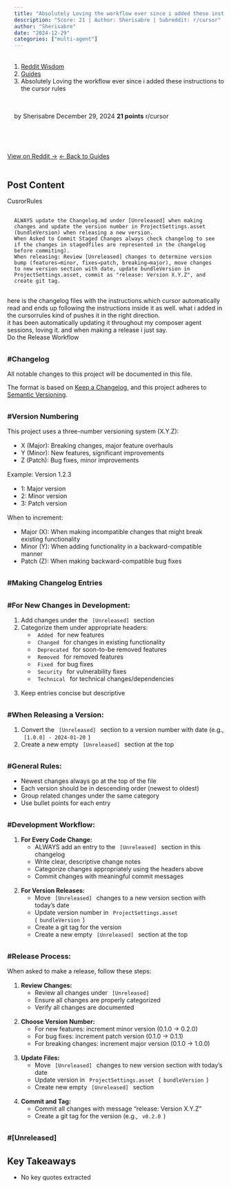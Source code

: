 ```yaml
---
title: "Absolutely Loving the workflow ever since i added these instructions to the cursor rules"
description: "Score: 21 | Author: Sherisabre | Subreddit: r/cursor"
author: "Sherisabre"
date: "2024-12-29"
categories: ["multi-agent"]
---
```


<nav aria-label="breadcrumb">
  <ol class="breadcrumb">
    <li class="breadcrumb-item"><a href="../../../index.html">Reddit Wisdom</a></li>
    <li class="breadcrumb-item"><a href="../../index.html">Guides</a></li>
    <li class="breadcrumb-item active" aria-current="page">Absolutely Loving the workflow ever since i added these instructions to the cursor rules</li>
  </ol>
</nav>

<div class="post-meta">
  <span class="author">by Sherisabre</span>
  <span class="date">December 29, 2024</span>
  <span class="score">21 points</span>
  <span class="subreddit">r/cursor</span>
</div>

<div class="post-actions">
  <a href="https://reddit.com/r/cursor/comments/1hoths8/absolutely_loving_the_workflow_ever_since_i_added/" target="_blank" class="btn btn-primary">View on Reddit →</a>
  <a href="../../" class="btn btn-outline-secondary">← Back to Guides</a>
</div>

## Post Content

CusrorRules

    ALWAYS update the Changelog.md under [Unreleased] when making changes and update the version number in ProjectSettings.asset (bundleVersion) when releasing a new version.
    When Asked to Commit Staged Changes always check changelog to see if the changes in stagedfiles are represented in the changelog before commiting).
    When releasing: Review [Unreleased] changes to determine version bump (features→minor, fixes→patch, breaking→major), move changes to new version section with date, update bundleVersion in ProjectSettings.asset, commit as "release: Version X.Y.Z", and create git tag.

here is the changelog files with the instructions.which cursor automatically read and ends up following the instructions inside it as well. what i added in the cursorrules kind of pushes it in the right direction.  
it has been automatically updating it throughout my composer agent sessions, loving it. and when making a release i just say.  
Do the Release Workflow

### #Changelog

All notable changes to this project will be documented in this file.

The format is based on [Keep a Changelog](https://keepachangelog.com/en/1.0.0/), and this project adheres to [Semantic Versioning](https://semver.org/spec/v2.0.0.html).

### #Version Numbering

This project uses a three-number versioning system (X.Y.Z):

- X (Major): Breaking changes, major feature overhauls
- Y (Minor): New features, significant improvements
- Z (Patch): Bug fixes, minor improvements

Example: Version 1.2.3

- 1: Major version
- 2: Minor version
- 3: Patch version

When to increment:

- Major (X): When making incompatible changes that might break existing functionality
- Minor (Y): When adding functionality in a backward-compatible manner
- Patch (Z): When making backward-compatible bug fixes

### #Making Changelog Entries

### #For New Changes in Development:

1. Add changes under the `[Unreleased]` section
1. Categorize them under appropriate headers:
   * `Added` for new features
   * `Changed` for changes in existing functionality
   * `Deprecated` for soon-to-be removed features
   * `Removed` for removed features
   * `Fixed` for bug fixes
   * `Security` for vulnerability fixes
   * `Technical` for technical changes/dependencies
1. Keep entries concise but descriptive

### #When Releasing a Version:

1. Convert the `[Unreleased]` section to a version number with date (e.g., `[1.0.0] - 2024-01-20`)
1. Create a new empty `[Unreleased]` section at the top

### #General Rules:

- Newest changes always go at the top of the file
- Each version should be in descending order (newest to oldest)
- Group related changes under the same category
- Use bullet points for each entry

### #Development Workflow:

1. **For Every Code Change:**
   * ALWAYS add an entry to the `[Unreleased]` section in this changelog
   * Write clear, descriptive change notes
   * Categorize changes appropriately using the headers above
   * Commit changes with meaningful commit messages
1. **For Version Releases:**
   * Move `[Unreleased]` changes to a new version section with today's date
   * Update version number in `ProjectSettings.asset` (`bundleVersion`)
   * Create a git tag for the version
   * Create a new empty `[Unreleased]` section at the top

### #Release Process:

When asked to make a release, follow these steps:

1. **Review Changes:**
   * Review all changes under `[Unreleased]`
   * Ensure all changes are properly categorized
   * Verify all changes are documented
1. **Choose Version Number:**
   * For new features: increment minor version (0.1.0 → 0.2.0)
   * For bug fixes: increment patch version (0.1.0 → 0.1.1)
   * For breaking changes: increment major version (0.1.0 → 1.0.0)
1. **Update Files:**
   * Move `[Unreleased]` changes to new version section with today's date
   * Update version in `ProjectSettings.asset` (`bundleVersion`)
   * Create new empty `[Unreleased]` section
1. **Commit and Tag:**
   * Commit all changes with message "release: Version X.Y.Z"
   * Create a git tag for the version (e.g., `v0.2.0`)

### #[Unreleased]



## Key Takeaways

- No key quotes extracted

<style>
.post-meta {
  display: flex;
  gap: 1.5rem;
  flex-wrap: wrap;
  margin: 1rem 0 2rem 0;
  padding: 1rem;
  background: var(--bs-light);
  border-radius: 0.5rem;
  font-size: 0.9rem;
}

.post-meta span {
  color: var(--bs-secondary);
}

.post-meta .score {
  color: var(--bs-success);
  font-weight: bold;
}

.post-actions {
  display: flex;
  gap: 1rem;
  margin: 2rem 0;
}

.post-content {
  line-height: 1.8;
  font-size: 1.1rem;
}

h2, h3, h4 {
  margin-top: 2rem;
  margin-bottom: 1rem;
}

ul, ol {
  margin: 1rem 0;
  padding-left: 2rem;
}

blockquote {
  border-left: 4px solid var(--bs-primary);
  padding-left: 1rem;
  margin: 1.5rem 0;
  font-style: italic;
}

code {
  background: var(--bs-light);
  padding: 0.2rem 0.4rem;
  border-radius: 0.25rem;
}

pre {
  background: var(--bs-light);
  padding: 1rem;
  border-radius: 0.5rem;
  overflow-x: auto;
}
</style>